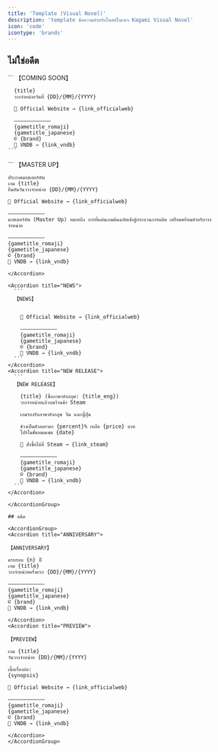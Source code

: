 ```yaml
---
title: 'Template (Visual Novel)'
description: 'template ข้อความสำหรับโพสต์ในเพจ Kagami Visual Novel'
icon: 'code'
icontype: 'brands'
---
```


## ไม่ใช่อดีต

<AccordionGroup>
  <Accordion title="COMING SOON">
    ```
    【COMING SOON】

      {title}
      วางจำหน่ายวันที่ {DD}/{MM}/{YYYY}

      🔗 Official Website → {link_officialweb}

      ————————————
      {gametitle_romaji}
      {gametitle_japanese}
      © {brand}
      🔗 VNDB → {link_vndb}
    ```
  </Accordion>

  <Accordion title="MASTER UP">
  ```
  【MASTER UP】

    ประกาศมาสเตอร์อัพ
    เกม {title}
    ยืนยันวันวางจำหน่าย {DD}/{MM}/{YYYY}

    🔗 Official Website → {link_officialweb}

    ————————————
    มาสเตอร์อัพ (Master Up) หมายถึง การที่แผ่นเกมต้นฉบับเข้าสู่กระบวนการผลิต เตรียมพร้อมสำหรับวางจำหน่าย

    ————————————
    {gametitle_romaji}
    {gametitle_japanese}
    © {brand}
    🔗 VNDB → {link_vndb}
  ```
  </Accordion>

  <Accordion title="NEWS">
    ```
    【NEWS】


      🔗 Official Website → {link_officialweb}

      ————————————
      {gametitle_romaji}
      {gametitle_japanese}
      © {brand}
      🔗 VNDB → {link_vndb}
    ```
  </Accordion>
  <Accordion title="NEW RELEASE">
    ```
    【NEW RELEASE】

      {title} (ชื่อภาษาอังกฤษ: {title_eng})
      วางจำหน่ายแล้วบนร้านค้า Steam

      เกมรองรับภาษาอังกฤษ จีน และญี่ปุ่น

      ช่วงเปิดตัวลดราคา {percent}% เหลือ {price} บาท
      โปรโมชั่นหมดเขต {date}

      🔗 สั่งซื้อได้ที่ Steam → {link_steam}

      ————————————
      {gametitle_romaji}
      {gametitle_japanese}
      © {brand}
      🔗 VNDB → {link_vndb}
    ```
  </Accordion>

</AccordionGroup>

## อดีต

<AccordionGroup>
  <Accordion title="ANNIVERSARY">
  ```
    【ANNIVERSARY】

    ครบรอบ {n} ปี
    เกม {title}
    วางจำหน่ายครั้งแรก {DD}/{MM}/{YYYY}

    ————————————
    {gametitle_romaji}
    {gametitle_japanese}
    © {brand}
    🔗 VNDB → {link_vndb}
  ```
  </Accordion>
  <Accordion title="PREVIEW">
  ```
    【PREVIEW】

    เกม {title}
    วันวางจำหน่าย {DD}/{MM}/{YYYY}

    เนื้อเรื่องย่อ:
    {synopsis}

    🔗 Official Website → {link_officialweb}

    ————————————
    {gametitle_romaji}
    {gametitle_japanese}
    © {brand}
    🔗 VNDB → {link_vndb}
  ```
  </Accordion>
</AccordionGroup>